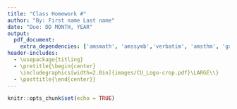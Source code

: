```yaml
---
title: "Class Homework #"
author: "By: First name Last name"
date: "Due: DD MONTH, YEAR"
output: 
  pdf_document:
    extra_dependencies: ['amsmath', 'amssymb','verbatim', 'amsthm', 'graphicx', 'exercises', 'enumitem']
header-includes:
  - \usepackage{titling}
  - \pretitle{\begin{center}
    \includegraphics[width=2.0in]{images/CU_Logo-crop.pdf}\LARGE\\}
  - \posttitle{\end{center}}
---
```


```r
knitr::opts_chunk$set(echo = TRUE)
```

\begin{exercise}
Lorem ipsum dolor sit amet, consectetur adipiscing elit. Nulla facilisi. Fusce ac tellus et massa efficitur posuere. Sed vel convallis arcu. Nulla facilisi. Mauris ultricies est eu turpis molestie, nec dictum metus efficitur. Donec nec lacus sed ipsum posuere hendrerit. Duis sit amet metus vitae metus faucibus tempor nec a enim. Donec lobortis convallis nunc, id lacinia ante tempor in. Proin in libero at ipsum facilisis vehicula.
\begin{proof}

\end{proof}
\end{exercise}

\begin{exercise}
Lorem ipsum dolor sit amet, consectetur adipiscing elit. Nulla facilisi. Fusce ac tellus et massa efficitur posuere. Sed vel convallis arcu. Nulla facilisi. Mauris ultricies est eu turpis molestie, nec dictum metus efficitur. Donec nec lacus sed ipsum posuere hendrerit. Duis sit amet metus vitae metus faucibus tempor nec a enim. Donec lobortis convallis nunc, id lacinia ante tempor in. Proin in libero at ipsum facilisis vehicula.
\begin{proof}[Solution]

\end{proof}
\end{exercise}

\begin{exercise}
Lorem ipsum dolor sit amet, consectetur adipiscing elit. Nulla facilisi. Fusce ac tellus et massa efficitur posuere. Sed vel convallis arcu. Nulla facilisi. Mauris ultricies est eu turpis molestie, nec dictum metus efficitur. Donec nec lacus sed ipsum posuere hendrerit. Duis sit amet metus vitae metus faucibus tempor nec a enim. Donec lobortis convallis nunc, id lacinia ante tempor in. Proin in libero at ipsum facilisis vehicula.
\begin{proof}[Answer]

\end{proof}
\end{exercise}
